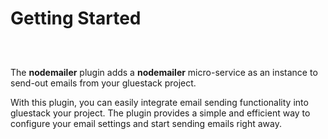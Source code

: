 
<Meta pageTitle="Getting Started | Service Nodemailer Plugin" description="Getting Started | Service Nodemailer Plugin" />





# Getting Started

##

<br />

The **nodemailer** plugin adds a **nodemailer** micro-service as an instance to send-out emails from your gluestack project.

With this plugin, you can easily integrate email sending functionality into gluestack your project. The plugin provides a simple and efficient way to configure your email settings and start sending emails right away.